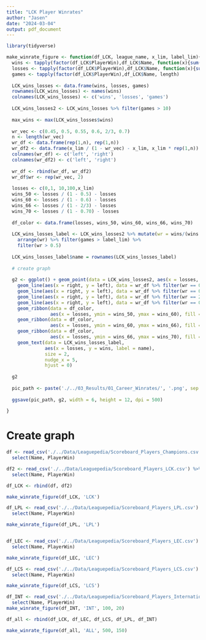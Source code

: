 ```yaml
---
title: "LCK Player Winrates"
author: "Jasen"
date: "2024-03-04"
output: pdf_document
---
```


```r
library(tidyverse)
```

```r
make_winrate_figure <- function(df_LCK, league_name, x_lim, label_lim){
  wins <- tapply(factor(df_LCK$PlayerWin),df_LCK$Name, function(x){sum(x == 'Yes')})
  losses <- tapply(factor(df_LCK$PlayerWin),df_LCK$Name, function(x){sum(x == 'No')})
  games <- tapply(factor(df_LCK$PlayerWin),df_LCK$Name, length)
  
  LCK_wins_losses <- data.frame(wins, losses, games)
  rownames(LCK_wins_losses) <- names(wins)
  colnames(LCK_wins_losses) <- c('wins', 'losses', 'games')
  
  LCK_wins_losses2 <- LCK_wins_losses %>% filter(games > 10)
  
  max_wins <- max(LCK_wins_losses$wins)
  
  wr_vec <- c(0.45, 0.5, 0.55, 0.6, 2/3, 0.7)
  n <- length(wr_vec)
  wr_df <- data.frame(rep(1,n), rep(1,n))
  wr_df2 <- data.frame(x_lim / (1 - wr_vec) - x_lim, x_lim * rep(1,n))
  colnames(wr_df) <- c('left', 'right')
  colnames(wr_df2) <- c('left', 'right')
  
  wr_df <- rbind(wr_df, wr_df2)
  wr_df$wr <- rep(wr_vec, 2)
  
  losses <- c(0,1, 10,100,x_lim)
  wins_50 <- losses / (1 - 0.5) - losses
  wins_60 <- losses / (1 - 0.6) - losses
  wins_66 <- losses / (1 - 2/3) - losses
  wins_70 <- losses / (1 - 0.70) - losses
  
  df_color <- data.frame(losses, wins_50, wins_60, wins_66, wins_70)
  
  LCK_wins_losses_label <- LCK_wins_losses2 %>% mutate(wr = wins/(wins + losses)) %>%
    arrange(wr) %>% filter(games > label_lim) %>%
    filter(wr > 0.5) 
  
  LCK_wins_losses_label$name = rownames(LCK_wins_losses_label)
  
  # create graph
  
  g2 <- ggplot() + geom_point(data = LCK_wins_losses2, aes(x = losses, y = wins)) + 
    geom_line(aes(x = right, y = left), data = wr_df %>% filter(wr == 0.5), alpha = 0.4) + 
    geom_line(aes(x = right, y = left), data = wr_df %>% filter(wr == 0.6), alpha = 0.4) +
    geom_line(aes(x = right, y = left), data = wr_df %>% filter(wr == 2/3), alpha = 0.4) +
    geom_line(aes(x = right, y = left), data = wr_df %>% filter(wr == 0.7), alpha = 0.4) +
    geom_ribbon(data = df_color, 
                aes(x = losses, ymin = wins_50, ymax = wins_60), fill = "blue", alpha = 0.3) +
    geom_ribbon(data = df_color, 
                aes(x = losses, ymin = wins_60, ymax = wins_66), fill = "yellow", alpha = 0.3) +
    geom_ribbon(data = df_color, 
                aes(x = losses, ymin = wins_66, ymax = wins_70), fill = "red", alpha = 0.3) +
    geom_text(data = LCK_wins_losses_label, 
              aes(x = losses, y = wins, label = name), 
              size = 2, 
              nudge_x = 5,
              hjust = 0)
  
  g2
  
  pic_path <- paste('./../03_Results/01_Career_Winrates/', '.png', sep = league_name)
  
  ggsave(pic_path, g2, width = 6, height = 12, dpi = 500)  
  
}
```

# Create graph

```r
df <- read_csv('./../Data/Leaguepedia/Scoreboard_Players_Champions.csv') %>%
  select(Name, PlayerWin)

df2 <- read_csv('./../Data/Leaguepedia/Scoreboard_Players_LCK.csv') %>%
  select(Name, PlayerWin)

df_LCK <- rbind(df, df2)

make_winrate_figure(df_LCK, 'LCK')

df_LPL <- read_csv('./../Data/Leaguepedia/Scoreboard_Players_LPL.csv') %>%
  select(Name, PlayerWin)

make_winrate_figure(df_LPL, 'LPL')


df_LEC <- read_csv('./../Data/Leaguepedia/Scoreboard_Players_LEC.csv') %>%
  select(Name, PlayerWin)

make_winrate_figure(df_LEC, 'LEC')

df_LCS <- read_csv('./../Data/Leaguepedia/Scoreboard_Players_LCS.csv') %>%
  select(Name, PlayerWin)

make_winrate_figure(df_LCS, 'LCS')

df_INT <- read_csv('./../Data/Leaguepedia/Scoreboard_Players_International.csv') %>%
  select(Name, PlayerWin)
make_winrate_figure(df_INT, 'INT', 100, 20)

df_all <- rbind(df_LCK, df_LEC, df_LCS, df_LPL, df_INT)

make_winrate_figure(df_all, 'ALL', 500, 150)

```
